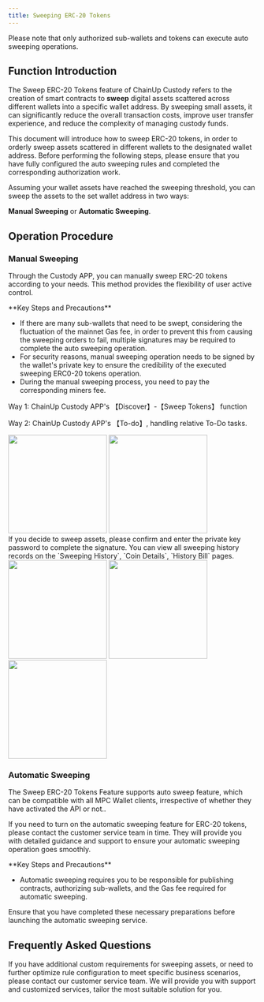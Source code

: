 ```yaml
---
title: Sweeping ERC-20 Tokens
---
```


<Note>
Please note that only authorized sub-wallets and tokens can execute auto sweeping operations.
</Note>

##  Function Introduction
The Sweep ERC-20 Tokens feature of ChainUp Custody refers to the creation of smart contracts to **sweep** digital assets scattered across different wallets into a specific wallet address. By sweeping small assets, it can significantly reduce the overall transaction costs, improve user transfer experience, and reduce the complexity of managing custody funds.

This document will introduce how to sweep ERC-20 tokens, in order to orderly sweep assets scattered in different wallets to the designated wallet address. Before performing the following steps, please ensure that you have fully configured the auto sweeping rules and completed the corresponding authorization work.

Assuming your wallet assets have reached the sweeping threshold, you can sweep the assets to the set wallet address in two ways:

**Manual Sweeping** or **Automatic Sweeping**.

##  Operation Procedure

### Manual Sweeping

Through the Custody APP, you can manually sweep ERC-20 tokens according to your needs. This method provides the flexibility of user active control.

<Warning>
**Key Steps and Precautions**

- If there are many sub-wallets that need to be swept, considering the fluctuation of the mainnet Gas fee, in order to prevent this from causing the sweeping orders to fail, multiple signatures may be required to complete the auto sweeping operation.
- For security reasons, manual sweeping operation needs to be signed by the wallet's private key to ensure the credibility of the executed sweeping ERC0-20 tokens operation.
- During the manual sweeping process, you need to pay the corresponding miners fee.

</Warning>

<Steps>
<Step title="Open the Manual Sweeping Function">
Way 1: ChainUp Custody APP's 【Discover】-【Sweep Tokens】 function

Way 2: ChainUp Custody APP's 【To-do】, handling relative To-Do tasks.

<div className="w-full flex items-center justify-center">
<CardGroup cols={2}>
    <img src="/images/user-guide/appcon.png" width="200"/>
    <img src="/images/user-guide/todo1.png" width="200"/>
    </CardGroup>
</div>


</Step>
<Step title="Confirm Sweeping Operation">
    If you decide to sweep assets, please confirm and enter the private key password to complete the signature.
</Step>

<Step title="Contract Sweeping History">
You can view all sweeping history records on the `Sweeping History`, `Coin Details`, `History Bill` pages.
    <div className="w-full flex items-center justify-center">
    <CardGroup cols={3}>
    <img src="/images/user-guide/his1.png" width="200"/>
    <img src="/images/user-guide/his2.png" width="200"/>
     <img src="/images/user-guide/his3.png" width="200"/>
    </CardGroup>
    </div>
</Step>

</Steps>

### Automatic Sweeping

The Sweep ERC-20 Tokens Feature supports auto sweep feature, which can be compatible with all MPC Wallet clients, irrespective of whether they have activated the API or not..

If you need to turn on the automatic sweeping feature for ERC-20 tokens, please contact the customer service team in time. They will provide you with detailed guidance and support to ensure your automatic sweeping operation goes smoothly.

<Warning>
**Key Steps and Precautions**

- Automatic sweeping requires you to be responsible for publishing contracts, authorizing sub-wallets, and the Gas fee required for automatic sweeping.

Ensure that you have completed these necessary preparations before launching the automatic sweeping service.

</Warning>

##  Frequently Asked Questions

<Accordion title="Can ChainUp Custody accommodate specific auto sweeping feature requirements?">
If you have additional custom requirements for sweeping assets, or need to further optimize rule configuration to meet specific business scenarios, please contact our customer service team. We will provide you with support and customized services, tailor the most suitable solution for you.
</Accordion>
